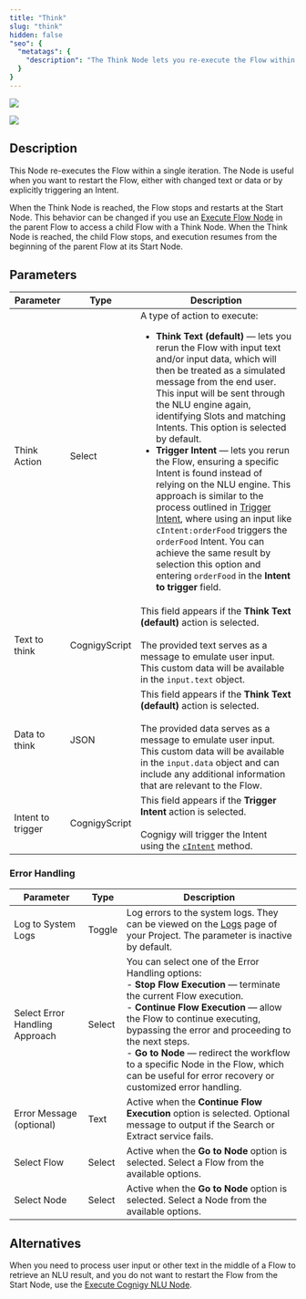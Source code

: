 ```yaml
---
title: "Think"
slug: "think"
hidden: false
"seo": {
  "metatags": {
    "description": "The Think Node lets you re-execute the Flow within a single iteration. The Node is useful when you want to start the Flow again, either with changed text/data or by triggering an intent explicitly."
  }
}
---
```


<a href="/release-notes/4.88"><img noZoom src="https://img.shields.io/badge/Updated in-v4.88-blue.svg" /></a>


<Frame>
  <img class="image-center" src="/_assets/ai/develop/node-reference/logic/think.png" style={{ width: 'auto' }} />
</Frame>

## Description

This Node re-executes the Flow within a single iteration. The Node is useful when you want to restart the Flow, either with changed text or data or by explicitly triggering an Intent.

When the Think Node is reached, the Flow stops and restarts at the Start Node.
This behavior can be changed if you use an [Execute Flow Node](/ai/agents/develop/node-reference/logic/execute-flow) in the parent Flow to access a child Flow with a Think Node. When the Think Node is reached, the child Flow stops,
and execution resumes from the beginning of the parent Flow at its Start Node.

## Parameters

| Parameter         | Type          | Description                                                                                                                                                                                                                                                                                                                                                                                                                                                                                                                                                                                                                                                                                                                                                                                           |
|-------------------|---------------|-------------------------------------------------------------------------------------------------------------------------------------------------------------------------------------------------------------------------------------------------------------------------------------------------------------------------------------------------------------------------------------------------------------------------------------------------------------------------------------------------------------------------------------------------------------------------------------------------------------------------------------------------------------------------------------------------------------------------------------------------------------------------------------------------------|
| Think Action      | Select        | A type of action to execute:<ul><li>**Think Text (default)** — lets you rerun the Flow with input text and/or input data, which will then be treated as a simulated message from the end user. This input will be sent through the NLU engine again, identifying Slots and matching Intents. This option is selected by default.</li><li>**Trigger Intent** — lets you rerun the Flow, ensuring a specific Intent is found instead of relying on the NLU engine. This approach is similar to the process outlined in [Trigger Intent](/ai/platform-features/nlu/intents/trigger-intent), where using an input like `cIntent:orderFood` triggers the `orderFood` Intent. You can achieve the same result by selection this option and entering `orderFood` in the **Intent to trigger** field.</li></ul> |
| Text to think     | CognigyScript | This field appears if the **Think Text (default)** action is selected.<br/><br/> The provided text serves as a message to emulate user input. This custom data will be available in the `input.text` object.                                                                                                                                                                                                                                                                                                                                                                                                                                                                                                                                                                                            |
| Data to think     | JSON          | This field appears if the **Think Text (default)** action is selected.<br/><br/> The provided data serves as a message to emulate user input. This custom data will be available in the `input.data` object and can include any additional information that are relevant to the Flow.                                                                                                                                                                                                                                                                                                                                                                                                                                                                                                                   |
| Intent to trigger | CognigyScript | This field appears if the **Trigger Intent** action is selected.<br/><br/> Cognigy will trigger the Intent using the [`cIntent`](/ai/platform-features/nlu/intents/trigger-intent) method.                                                                                                                                                                                                                                                                                                                                                                                                                                                                                                                                                                                                                |

### Error Handling

| Parameter                      | Type   | Description                                                                                                                                                                                                                                                                                                                                                                                            |
|--------------------------------|--------|--------------------------------------------------------------------------------------------------------------------------------------------------------------------------------------------------------------------------------------------------------------------------------------------------------------------------------------------------------------------------------------------------------|
| Log to System Logs             | Toggle | Log errors to the system logs. They can be viewed on the [Logs](/ai/agents/test/logs) page of your Project. The parameter is inactive by default.                                                                                                                                                                                                                                                     |
| Select Error Handling Approach | Select | You can select one of the Error Handling options:<br/>- **Stop Flow Execution** — terminate the current Flow execution.<br/>- **Continue Flow Execution** — allow the Flow to continue executing, bypassing the error and proceeding to the next steps.<br/>- **Go to Node** — redirect the workflow to a specific Node in the Flow, which can be useful for error recovery or customized error handling. |
| Error Message (optional)       | Text   | Active when the **Continue Flow Execution** option is selected. Optional message to output if the Search or Extract service fails.                                                                                                                                                                                                                                                                     |
| Select Flow                    | Select | Active when the **Go to Node** option is selected. Select a Flow from the available options.                                                                                                                                                                                                                                                                                                           |
| Select Node                    | Select | Active when the **Go to Node** option is selected. Select a Node from the available options.                                                                                                                                                                                                                                                                                                           |

## Alternatives

When you need to process user input or other text in the middle of a Flow to retrieve an NLU result, and you do not want to restart the Flow from the Start Node, use the [Execute Cognigy NLU Node](/ai/agents/develop/node-reference/ai/execute-cognigy-nlu).
